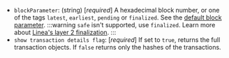 - `blockParameter`: (string) [_required_] A hexadecimal block number, or one of the tags `latest`, `earliest`, `pending` or `finalized`. See the [default block parameter](https://ethereum.org/en/developers/docs/apis/json-rpc/#default-block).
  :::warning
  `safe` isn't supported, use `finalized`.
  Learn more about [Linea's layer 2 finalization](https://docs.linea.build/developers/guides/finalized-block).
  :::
- `show transaction details flag`: [_required_] If set to `true`, returns the full transaction objects. If `false` returns only the hashes of the transactions.
